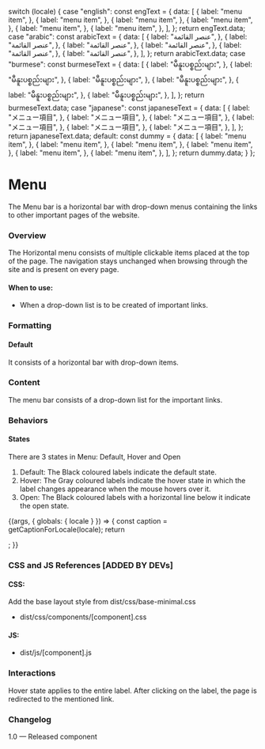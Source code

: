 
  switch (locale) {
    case "english":
      const engText = {
        data: [
          {
            label: "menu item",
          },
          {
            label: "menu item",
          },
          {
            label: "menu item",
          },
          {
            label: "menu item",
          },
          {
            label: "menu item",
          },
          {
            label: "menu item",
          },
        ],
      };
      return engText.data;
    case "arabic":
      const arabicText = {
        data: [
          {
            label: "عنصر القائمة",
          },
          {
            label: "عنصر القائمة",
          },
          {
            label: "عنصر القائمة",
          },
          {
            label: "عنصر القائمة",
          },
          {
            label: "عنصر القائمة",
          },
          {
            label: "عنصر القائمة",
          },
        ],
      };
      return arabicText.data;
    case "burmese":
      const burmeseText = {
        data: [
          {
            label: "မီနူးပစ္စည်းများ",
          },
          {
            label: "မီနူးပစ္စည်းများ",
          },
          {
            label: "မီနူးပစ္စည်းများ",
          },
          {
            label: "မီနူးပစ္စည်းများ",
          },
          {
            label: "မီနူးပစ္စည်းများ",
          },
          {
            label: "မီနူးပစ္စည်းများ",
          },
        ],
      };
      return burmeseText.data;
    case "japanese":
      const japaneseText = {
        data: [
          {
            label: "メニュー項目",
          },
          {
            label: "メニュー項目",
          },
          {
            label: "メニュー項目",
          },
          {
            label: "メニュー項目",
          },
          {
            label: "メニュー項目",
          },
          {
            label: "メニュー項目",
          },
        ],
      };
      return japaneseText.data;
    default:
      const dummy = {
        data: [
          {
            label: "menu item",
          },
          {
            label: "menu item",
          },
          {
            label: "menu item",
          },
          {
            label: "menu item",
          },
          {
            label: "menu item",
          },
          {
            label: "menu item",
          },
        ],
      };
      return dummy.data;
  }
};

<Meta title="Components/Navigation components/Menu" component={Menu} />

# Menu
The Menu bar is a horizontal bar with drop-down menus containing the links to other important pages of the website.

### Overview
The Horizontal menu consists of multiple clickable items placed at the top of the page. The navigation stays unchanged when browsing through the site and is present on every page.

#### When to use:
- When a drop-down list is to be created of important links.

### Formatting
#### Default
It consists of a horizontal bar with drop-down items.

### Content
The menu bar consists of a drop-down list for the important links.

### Behaviors

#### States
There are 3 states in Menu: Default, Hover and Open

1. Default: The Black coloured labels indicate the default state.
2. Hover: The Gray coloured labels indicate the hover state in which the label changes appearance when the mouse hovers over it.
3. Open: The Black coloured labels with a horizontal line below it indicate the open state.

<Canvas>
  <Story name="Menu">
    {(args, { globals: { locale } }) => {
      const caption = getCaptionForLocale(locale);
      return <Menu data={caption} role="navigation" arialabel="menu"></Menu>;
    }}
  </Story>
</Canvas>

### CSS and JS References [ADDED BY DEVs]

#### CSS:
Add the base layout style from dist/css/base-minimal.css
- dist/css/components/[component].css

#### JS:
- dist/js/[component].js

### Interactions
Hover state applies to the entire label.
After clicking on the label, the page is redirected to the mentioned link.

### Changelog
1.0 — Released component
